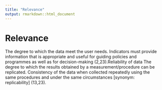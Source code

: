 ```yaml
---
title: "Relevance"
output: rmarkdown::html_document
---
```


# Relevance

The degree to which the data meet the  user  needs. Indicators must provide  information that is appropriate and useful  for guiding policies and programmes as  well as for  decision-making (2,23).Reliability of data The degree to which the results  obtained by a  measurement/procedure  can be  replicated. Consistency of  the data when collected repeatedly  using the same procedures and under  the same circumstances [synonym:  replicability] (13,23).
